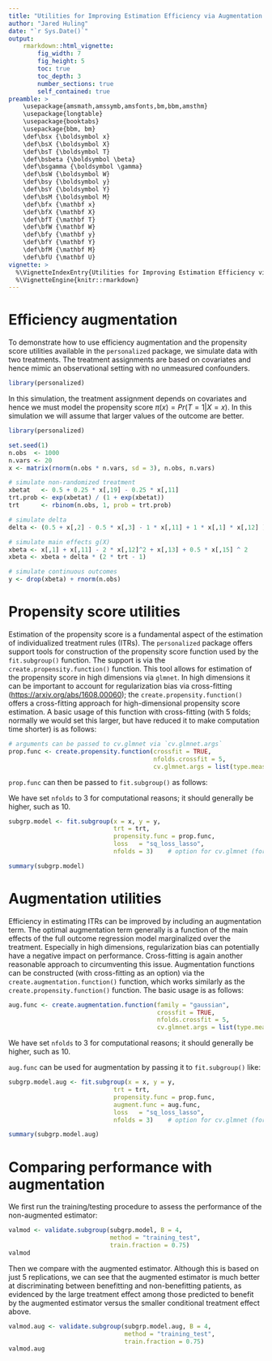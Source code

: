```yaml
---
title: "Utilities for Improving Estimation Efficiency via Augmentation and for Propensity Score Estimation"
author: "Jared Huling"
date: "`r Sys.Date()`"
output: 
    rmarkdown::html_vignette:
        fig_width: 7
        fig_height: 5
        toc: true
        toc_depth: 3
        number_sections: true
        self_contained: true
preamble: >
    \usepackage{amsmath,amssymb,amsfonts,bm,bbm,amsthm}
    \usepackage{longtable}
    \usepackage{booktabs}
    \usepackage{bbm, bm}
    \def\bsx {\boldsymbol x}
    \def\bsX {\boldsymbol X}
    \def\bsT {\boldsymbol T}
    \def\bsbeta {\boldsymbol \beta}
    \def\bsgamma {\boldsymbol \gamma}
    \def\bsW {\boldsymbol W}
    \def\bsy {\boldsymbol y}
    \def\bsY {\boldsymbol Y}
    \def\bsM {\boldsymbol M}
    \def\bfx {\mathbf x}
    \def\bfX {\mathbf X}
    \def\bfT {\mathbf T}
    \def\bfW {\mathbf W}
    \def\bfy {\mathbf y}
    \def\bfY {\mathbf Y}
    \def\bfM {\mathbf M}
    \def\bfU {\mathbf U}
vignette: >
  %\VignetteIndexEntry{Utilities for Improving Estimation Efficiency via Augmentation and for Propensity Score Estimation}
  %\VignetteEngine{knitr::rmarkdown}
---
```


# Efficiency augmentation

To demonstrate how to use efficiency augmentation and the propensity score utilities available in the `personalized` package, we simulate data with two treatments. The treatment assignments are based on covariates and hence mimic an observational setting with no unmeasured confounders.

```r
library(personalized)
```

In this simulation, the treatment assignment depends on covariates and hence we must model the propensity score $\pi(x) = Pr(T = 1 | X = x)$. In this simulation we will assume that larger values of the outcome are better. 

```r
library(personalized)

set.seed(1)
n.obs  <- 1000
n.vars <- 20
x <- matrix(rnorm(n.obs * n.vars, sd = 3), n.obs, n.vars)

# simulate non-randomized treatment
xbetat   <- 0.5 + 0.25 * x[,19] - 0.25 * x[,11]
trt.prob <- exp(xbetat) / (1 + exp(xbetat))
trt      <- rbinom(n.obs, 1, prob = trt.prob)

# simulate delta
delta <- (0.5 + x[,2] - 0.5 * x[,3] - 1 * x[,11] + 1 * x[,1] * x[,12] )

# simulate main effects g(X)
xbeta <- x[,1] + x[,11] - 2 * x[,12]^2 + x[,13] + 0.5 * x[,15] ^ 2
xbeta <- xbeta + delta * (2 * trt - 1)

# simulate continuous outcomes
y <- drop(xbeta) + rnorm(n.obs)
```


# Propensity score utilities

Estimation of the propensity score is a fundamental aspect of the estimation of individualized treatment rules (ITRs). The `personalized` package offers support tools for construction of the propensity score function used by the `fit.subgroup()` function. The support is via the `create.propensity.function()` function. This tool allows for estimation of the propensity score in high dimensions via `glmnet`. In high dimensions it can be important to account for regularization bias via cross-fitting (<https://arxiv.org/abs/1608.00060>); the `create.propensity.function()` offers a cross-fitting approach for high-dimensional propensity score estimation. A basic usage of this function with cross-fitting (with 5 folds; normally we would set this larger, but have reduced it to make computation time shorter) is as follows:

```r
# arguments can be passed to cv.glmnet via `cv.glmnet.args`
prop.func <- create.propensity.function(crossfit = TRUE,
                                        nfolds.crossfit = 5,
                                        cv.glmnet.args = list(type.measure = "auc", nfolds = 3))
```

`prop.func` can then be passed to `fit.subgroup()` as follows:



We have set `nfolds` to 3 for computational reasons; it should generally be higher, such as 10.
```r
subgrp.model <- fit.subgroup(x = x, y = y,
                             trt = trt,
                             propensity.func = prop.func,
                             loss   = "sq_loss_lasso",
                             nfolds = 3)    # option for cv.glmnet (for ITR estimation)

summary(subgrp.model)
```

# Augmentation utilities

Efficiency in estimating ITRs can be improved by including an augmentation term. The optimal augmentation term generally is a function of the main effects of the full outcome regression model marginalized over the treatment. Especially in high dimensions, regularization bias can potentially have a negative impact on performance. Cross-fitting is again another reasonable approach to circumventing this issue. Augmentation functions can be constructed (with cross-fitting as an option) via the `create.augmentation.function()` function, which works similarly as the `create.propensity.function()` function. The basic usage is as follows:

```r
aug.func <- create.augmentation.function(family = "gaussian",
                                         crossfit = TRUE,
                                         nfolds.crossfit = 5,
                                         cv.glmnet.args = list(type.measure = "mae", nfolds = 3))
```


We have set `nfolds` to 3 for computational reasons; it should generally be higher, such as 10.

`aug.func` can be used for augmentation by passing it to `fit.subgroup()` like:

```r
subgrp.model.aug <- fit.subgroup(x = x, y = y,
                             trt = trt,
                             propensity.func = prop.func,
                             augment.func = aug.func,
                             loss   = "sq_loss_lasso",
                             nfolds = 3)    # option for cv.glmnet (for ITR estimation)

summary(subgrp.model.aug)
```

# Comparing performance with augmentation

We first run the training/testing procedure to assess the performance of the non-augmented estimator:

```r
valmod <- validate.subgroup(subgrp.model, B = 4,
                            method = "training_test",
                            train.fraction = 0.75)
valmod
```

Then we compare with the augmented estimator. Although this is based on just 5 replications, we can see that the augmented estimator is much better at discriminating between benefitting and non-benefitting patients, as evidenced by the large treatment effect among those predicted to benefit by the augmented estimator versus the smaller conditional treatment effect above.

```r
valmod.aug <- validate.subgroup(subgrp.model.aug, B = 4,
                                method = "training_test",
                                train.fraction = 0.75)
valmod.aug
```
